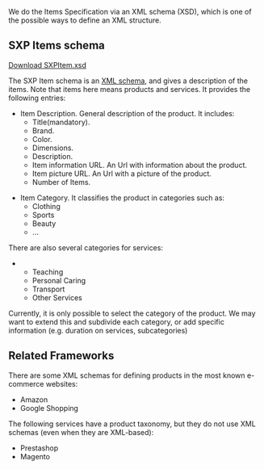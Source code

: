 We do the Items Specification via an XML schema (XSD), which is one of the possible ways to define an XML structure.

==SXP Items schema==

[https://docs.google.com/file/d/0B4JKZAq0izyxRHV1RFFnUHBYM0k/edit?usp=sharing Download SXPItem.xsd]

The SXP Item schema is an [[XSD|XML schema]], and gives a description of the items. Note that items here means products and services. It provides the following entries:

*Item Description. General description of the product. It includes: 
**Title(mandatory).
**Brand.
**Color.
**Dimensions.
**Description.
**Item information URL. An Url with information about the product.
**Item picture URL. An Url with a picture of the product.
**Number of Items. 


*Item Category. It classifies the product in categories such as:
**Clothing
**Sports
**Beauty
**...
There are also several categories for services:
**Teaching 
**Personal Caring
**Transport
**Other Services

Currently, it is only possible to select the category of the product. We may want to extend this and subdivide each category, or add specific information (e.g. duration on services, subcategories)



==Related Frameworks==
There are some XML schemas for defining products in the most known e-commerce websites:

*Amazon
*Google Shopping

The following services have a product taxonomy, but they do not use XML schemas (even when they are XML-based):
*Prestashop
*Magento